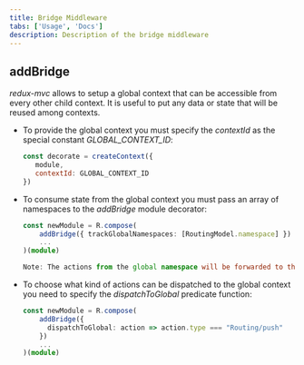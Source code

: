 ```yaml
---
title: Bridge Middleware
tabs: ['Usage', 'Docs']
description: Description of the bridge middleware
---
```


## addBridge

*redux-mvc* allows to setup a global context that can be accessible from every other child context. It is useful to put any data or state that will be reused among contexts.


- To provide the global context you must specify the *contextId* as the special constant *GLOBAL_CONTEXT_ID*:

    ```js
    const decorate = createContext({
       module,
       contextId: GLOBAL_CONTEXT_ID
    })

    ```

- To consume state from the global context you must pass an array of namespaces to the *addBridge* module decorator:

  ```ts
  const newModule = R.compose(
      addBridge({ trackGlobalNamespaces: [RoutingModel.namespace] })
      ...
  )(module)
  
  Note: The actions from the global namespace will be forwarded to the local context.

  ```

- To choose what kind of actions can be dispatched to the global context you need to specify the *dispatchToGlobal* predicate function:

  ```ts
  const newModule = R.compose(
      addBridge({ 
        dispatchToGlobal: action => action.type === "Routing/push" 
      })
      ...
  )(module)

  ```
